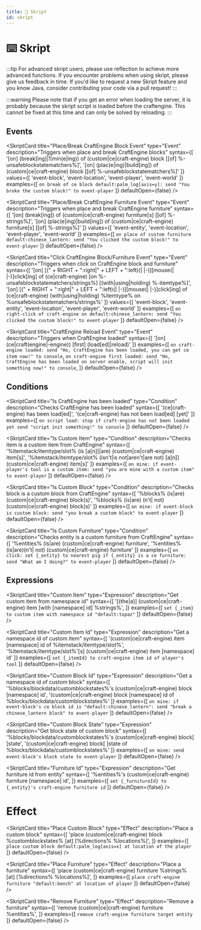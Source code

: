 ```yaml
---
title: 🔮 Skript
id: skript
---
```



# ⌨️ Skript

:::tip
For advanced skript users, please use reflection to achieve more advanced functions. If you encounter problems when using skript, please give us feedback in time. If you'd like to request a new Skript feature and you know Java, consider contributing your code via a pull request!
:::

:::warning
Please note that if you get an error when loading the server, it is probably because the skript script is loaded before the craftengine. This cannot be fixed at this time and can only be solved by reloading.
:::


## Events

<SkriptCard
  title="Place/Break CraftEngine Block Event"
  type="Event"
  description="Triggers when place and break CraftEngine blocks"
  syntax={[
    '[on] (break[ing]|1¦min(e|ing)) of (custom|ce|craft-engine) block [[of] %-unsafeblockstatematchers%]',
    '[on] (plac(e|ing)|build[ing]) of (custom|ce|craft-engine) block [[of] %-unsafeblockstatematchers%]'
  ]}
  values={[
    'event-block',
    'event-location',
    'event-player',
    'event-world'
  ]}
  examples={[
    `on break of ce block default:palm_log[axis=y]:
      send "You broke the custom block!" to event-player`
  ]}
  defaultOpen={false}
/>

<SkriptCard
  title="Place/Break CraftEngine Furniture Event"
  type="Event"
  description="Triggers when place and break CraftEngine furniture"
  syntax={[
    '[on] (break[ing]) of (custom|ce|craft-engine) furniture[s] [[of] %-strings%]',
    '[on] (plac(e|ing)|build[ing]) of (custom|ce|craft-engine) furniture[s] [[of] %-strings%]'
  ]}
  values={[
    'event-entity',
    'event-location',
    'event-player',
    'event-world'
  ]}
  examples={[
    `on place of custom furniture default:chinese_lantern:
      send "You clicked the custom block!" to event-player`
  ]}
  defaultOpen={false}
/>

<SkriptCard
  title="Click CraftEngine Block/Furniture Event"
  type="Event"
  description="Triggers when click on CraftEngine block and furniture"
  syntax={[
    '[on] [(" + RIGHT + ":right|" + LEFT + ":left)(| |-)][mouse(| |-)]click[ing] of (ce|craft-engine) [on %-unsafeblockstatematchers/strings%] [(with|using|holding) %-itemtype%]',
    '[on] [(" + RIGHT + ":right|" + LEFT + ":left)(| |-)][mouse(| |-)]click[ing] of (ce|craft-engine) (with|using|holding) %itemtype% on %unsafeblockstatematchers/strings%'
  ]}
  values={[
    'event-block',
    'event-entity',
    'event-location',
    'event-player',
    'event-world'
  ]}
  examples={[
    `on right-click of craft-engine on default:chinese_lantern:
       send "You clicked the custom block!" to event-player`
  ]}
  defaultOpen={false}
/>

<SkriptCard
  title="CraftEngine Reload Event"
  type="Event"
  description="Triggers when CraftEngine loaded"
  syntax={[
    '[on] (ce|craft(engine|-engine)) [first] (load[ed]|reload)'
  ]}
  examples={[
    `on craft-engine loaded:
      send "Ho, CraftEngine has been loaded, you can get ce item now!" to console`,
    `on craft-engine first loaded:
      send "Ho, CraftEngine has been loaded on server enable, script will init something now!" to console`,
  ]}
  defaultOpen={false}
/>



## Conditions

<SkriptCard
  title="Is CraftEngine has been loaded"
  type="Condition"
  description="Checks CraftEngine has been loaded"
  syntax={[
    '(ce|craft-engine) has been load[ed]',
    '(ce|craft-engine) has not been load[ed] [yet]'
  ]}
  examples={[
    `on script load:
      stop if craft-engine has not been loaded yet
      send "script init something!" to console`
  ]}
  defaultOpen={false}
/>

<SkriptCard
  title="Is Custom Item"
  type="Condition"
  description="Checks item is a custom item from CraftEngine"
  syntax={[
    '%itemstack/itemtype/slot% (is [a[n]]|are) (custom|ce|craft-engine) item[s]',
    '%itemstack/itemtype/slot% (isn\'t|is not|aren\'t|are not) [a[n]] (custom|ce|craft-engine) item[s]'
  ]}
  examples={[
    `on mine:
      if event-player's tool is a custom item:
        send "you are mine with a custom item" to event-player`
  ]}
  defaultOpen={false}
/>

<SkriptCard
  title="Is Custom Block"
  type="Condition"
  description="Checks block is a custom block from CraftEngine"
  syntax={[
    '%blocks% (is|are) (custom|ce|craft-engine) block(s)',
    '%blocks% (is|are) (n\'t| not) (custom|ce|craft-engine) block(s)'
  ]}
  examples={[
    `on mine:
      if event-block is custom block:
        send "you break a custom block" to event-player`
  ]}
  defaultOpen={false}
/>

<SkriptCard
  title="Is Custom Furniture"
  type="Condition"
  description="Checks entity is a custom furniture from CraftEngine"
  syntax={[
    '%entities% (is|are) (custom|ce|craft-engine) furniture',
    '%entities% (is|are)(n\'t| not) (custom|ce|craft-engine) furniture'
  ]}
  examples={[
    `on click:
      set {_entity} to nearest pig
      if {_entity} is a ce furniture:
        send "What am I doing?" to event-player`
  ]}
  defaultOpen={false}
/>



## Expressions

<SkriptCard
  title="Custom Item"
  type="Expression"
  description="Get custom item from namespace id"
  syntax={[
    '[(the|a)] (custom|ce|craft-engine) item [with [namespace] id] %strings%',
  ]}
  examples={[
    `set {_item} to custom item with namespace id "default:topaz"`
  ]}
  defaultOpen={false}
/>

<SkriptCard
  title="Custom Item Id"
  type="Expression"
  description="Get a namespace id of custom item"
  syntax={[
    '(custom|ce|craft-engine) item [namespace] id of %itemstack/itemtype/slot%',
    '%itemstack/itemtype/slot%\'[s] (custom|ce|craft-engine) item [namespace] id'
  ]}
  examples={[
    `set {_itemId} to craft-engine item id of player's tool`
  ]}
  defaultOpen={false}
/>

<SkriptCard
  title="Custom Block Id"
  type="Expression"
  description="Get a namespace id of custom block"
  syntax={[
    '%blocks/blockdata/customblockstates%\'s (custom|ce|craft-engine) block [namespace] id',
    '(custom|ce|craft-engine) block [namespace] id of %blocks/blockdata/customblockstates%'
  ]}
  examples={[
    `on mine:
      if event-block's ce block id is "default:chinese_lantern":
        send "break a chinese_lantern block" to event-player`
  ]}
  defaultOpen={false}
/>

<SkriptCard
  title="Custom Block State"
  type="Expression"
  description="Get block state of custom block"
  syntax={[
    '%blocks/blockdata/customblockstates%\'s (custom|ce|craft-engine) block[ ]state',
    '(custom|ce|craft-engine) block[ ]state of %blocks/blockdata/customblockstates%'
  ]}
  examples={[
    `on mine:
      send event-block's block state to event-player`
  ]}
  defaultOpen={false}
/>

<SkriptCard
  title="Furniture Id"
  type="Expression"
  description="Get furniture id from entity"
  syntax={[
    '%entities%\'s (custom|ce|craft-engine) furniture [namespace] id',
  ]}
  examples={[
    `set {_furnitureId} to {_entity}'s craft-engine furniture id`
  ]}
  defaultOpen={false}
/>


# Effect

<SkriptCard
  title="Place Custom Block"
  type="Effect"
  description="Place a custom block"
  syntax={[
    'place (custom|ce|craft-engine) block %customblockstates% [at] [%directions% %locations%]',
  ]}
  examples={[
    `place custom block default:palm_log[axis=x] at location of the player`
  ]}
  defaultOpen={false}
/>

<SkriptCard
  title="Place Furniture"
  type="Effect"
  description="Place a furniture"
  syntax={[
    'place (custom|ce|craft-engine) furniture %strings% [at] [%directions% %locations%]',
  ]}
  examples={[
    `place craft-engine furniture "default:bench" at location of player`
  ]}
  defaultOpen={false}
/>

<SkriptCard
  title="Remove Furniture"
  type="Effect"
  description="Remove a furniture"
  syntax={[
    'remove (custom|ce|craft-engine) furniture %entities%',
  ]}
  examples={[
    `remove craft-engine furniture target entity`
  ]}
  defaultOpen={false}
/>
